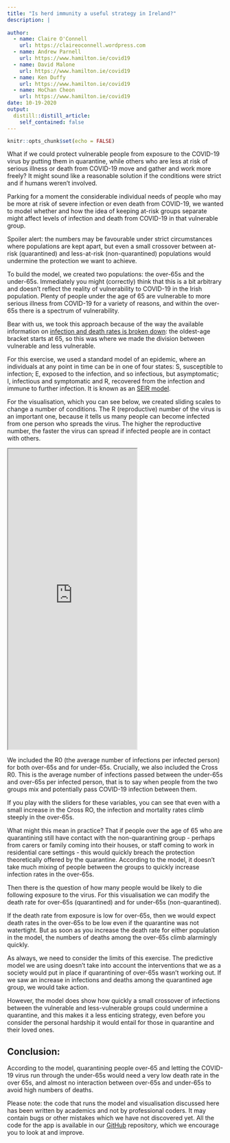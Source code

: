 ```yaml
---
title: "Is herd immunity a useful strategy in Ireland?"
description: |
  
author:
  - name: Claire O'Connell
    url: https://claireoconnell.wordpress.com
  - name: Andrew Parnell
    url: https://www.hamilton.ie/covid19
  - name: David Malone
    url: https://www.hamilton.ie/covid19
  - name: Ken Duffy
    url: https://www.hamilton.ie/covid19
  - name: HoChan Cheon
    url: https://www.hamilton.ie/covid19
date: 10-19-2020
output:
  distill::distill_article:
    self_contained: false
---
```


```r
knitr::opts_chunk$set(echo = FALSE)
```

What if we could protect vulnerable people from exposure to the COVID-19 virus by putting them in quarantine, while others who are less at risk of serious illness or death from COVID-19 move and gather and work more freely? It might sound like a reasonable solution if the conditions were strict and if humans weren’t involved.
 
Parking for a moment the considerable individual needs of people who may be more at risk of severe infection or even death from COVID-19, we wanted to model whether and how the idea of keeping at-risk groups separate might affect levels of infection and death from COVID-19 in that vulnerable group.  
 
Spoiler alert: the numbers may be favourable under strict circumstances where populations are kept apart, but even a small crossover between at-risk (quarantined) and less-at-risk (non-quarantined) populations would undermine the protection we want to achieve.
 
To build the model, we created two populations: the over-65s and the under-65s. Immediately you might (correctly) think that this is a bit arbitrary and doesn’t reflect the reality of vulnerability to COVID-19 in the Irish population. Plenty of people under the age of 65 are vulnerable to more serious illness from COVID-19 for a variety of reasons, and within the over-65s there is a spectrum of vulnerability. 
 
Bear with us, we took this approach because of the way the available information on [infection and death rates is broken down](https://covid19ireland-geohive.hub.arcgis.com/datasets/d8eb52d56273413b84b0187a4e9117be_0): the oldest-age bracket starts at 65, so this was where we made the division between vulnerable and less vulnerable.
 
For this exercise, we used a standard model of an epidemic, where an individuals at any point in time can be in one of four states: S, susceptible to infection; E, exposed to the infection, and so infectious, but asymptomatic; I, infectious and symptomatic and R, recovered from the infection and immune to further infection. It is known as an [SEIR model](https://en.wikipedia.org/wiki/Compartmental_models_in_epidemiology#The_SEIR_model).
 
For the visualisation, which you can see below, we created sliding scales to change a number of conditions. The R (reproductive) number of the virus is an important one, because it tells us many people can become infected from one person who spreads the virus. The higher the reproductive number, the faster the virus can spread if infected people are in contact with others.
 
<iframe src="https://rstudioserver.hamilton.ie:3838/users/aparnell/SEIR_over65//" class="l-screen-inset shaded" height = "700px"></iframe>
 
We included the R0 (the average number of infections per infected person) for both over-65s and for under-65s. Crucially, we also included the Cross R0. This is the average number of infections passed between the under-65s and over-65s per infected person, that is to say when people from the two groups mix and potentially pass COVID-19 infection between them.
 
If you play with the sliders for these variables, you can see that even with a small increase in the Cross RO, the infection and mortality rates climb steeply in the over-65s. 
 
What might this mean in practice? That if people over the age of 65 who are quarantining still have contact with the non-quarantining group - perhaps from carers or family coming into their houses, or staff coming to work in residential care settings - this would quickly breach the protection theoretically offered by the quarantine. According to the model, it doesn’t take much mixing of people between the groups to quickly increase infection rates in the over-65s.
 
Then there is the question of how many people would be likely to die following exposure to the virus. For this visualisation we can modify the death rate for over-65s (quarantined) and for under-65s (non-quarantined).
 
If the death rate from exposure is low for over-65s, then we would expect death rates in the over-65s to be low even if the quarantine was not watertight. But as soon as you increase the death rate for either population in the model, the numbers of deaths among the over-65s climb alarmingly quickly.
 
As always, we need to consider the limits of this exercise. The predictive model we are using doesn’t take into account the interventions that we as a society would put in place if quarantining of over-65s wasn’t working out. If we saw an increase in infections and deaths among the quarantined age group, we would take action. 
 
However, the model does show how quickly a small crossover of infections between the vulnerable and less-vulnerable groups could undermine a quarantine, and this makes it a less enticing strategy, even before you consider the personal hardship it would entail for those in quarantine and their loved ones. 
 
## Conclusion:
 
According to the model, quarantining people over-65 and letting the COVID-19 virus run through the under-65s would need a very low death rate in the over 65s, and almost no interaction between over-65s and under-65s to avoid high numbers of deaths. 
 
Please note: the code that runs the model and visualisation discussed here has been written by academics and not by professional coders. It may contain bugs or other mistakes which we have not discovered yet. All the code for the app is available in our [GitHub](https://github.com/hamilton-institute/covid19ireland/tree/master/apps/SEIR_over65) repository, which we encourage you to look at and improve.
